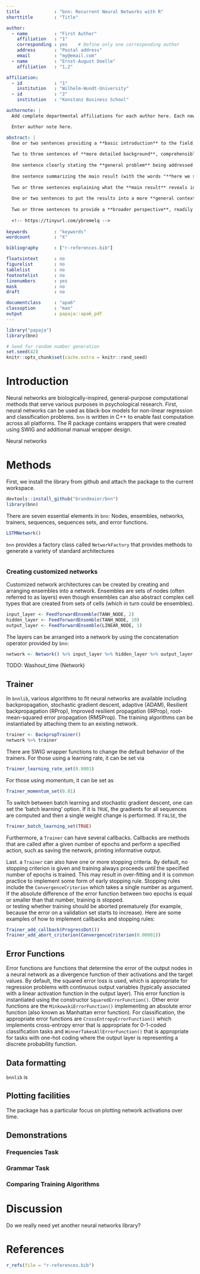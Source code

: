 ```yaml
---
title             : "bnn: Recurrent Neural Networks with R"
shorttitle        : "Title"

author: 
  - name          : "First Author"
    affiliation   : "1"
    corresponding : yes    # Define only one corresponding author
    address       : "Postal address"
    email         : "my@email.com"
  - name          : "Ernst-August Doelle"
    affiliation   : "1,2"

affiliation:
  - id            : "1"
    institution   : "Wilhelm-Wundt-University"
  - id            : "2"
    institution   : "Konstanz Business School"

authornote: |
  Add complete departmental affiliations for each author here. Each new line herein must be indented, like this line.

  Enter author note here.

abstract: |
  One or two sentences providing a **basic introduction** to the field,  comprehensible to a scientist in any discipline.
  
  Two to three sentences of **more detailed background**, comprehensible  to scientists in related disciplines.
  
  One sentence clearly stating the **general problem** being addressed by  this particular study.
  
  One sentence summarizing the main result (with the words "**here we show**" or their equivalent).
  
  Two or three sentences explaining what the **main result** reveals in direct comparison to what was thought to be the case previously, or how the  main result adds to previous knowledge.
  
  One or two sentences to put the results into a more **general context**.
  
  Two or three sentences to provide a **broader perspective**, readily comprehensible to a scientist in any discipline.
  
  <!-- https://tinyurl.com/ybremelq -->
  
keywords          : "keywords"
wordcount         : "X"

bibliography      : ["r-references.bib"]

floatsintext      : no
figurelist        : no
tablelist         : no
footnotelist      : no
linenumbers       : yes
mask              : no
draft             : no

documentclass     : "apa6"
classoption       : "man"
output            : papaja::apa6_pdf
---
```


```r
library("papaja")
library(bnn)
```

```r
# Seed for random number generation
set.seed(42)
knitr::opts_chunk$set(cache.extra = knitr::rand_seed)
```


# Introduction

Neural networks are biologically-inspired, general-purpose computational methods that serve various purposes in psychological research. First, neural networks can be used as black-box models for non-linear regression and classification problems. `bnn` is written in C++ to enable fast computation across all platforms. The R package contains wrappers that were created using SWIG and additional manual wrapper design.

Neural networks 

# Methods

First, we install the library from github and attach the package to the current workspace.

```r
devtools::install_github("brandmaier/bnn")
library(bnn)
```

There are seven essential elements in `bnn`: Nodes, ensembles, networks, trainers, sequences, sequences sets, and error functions.

```r
LSTMNetwork()
```

`bnn` provides a factory class\footnote{Factories are classes that are never instantiated but only serve to create objects.} called `NetworkFactory` that provides methods to generate a variety of standard architectures
```r

```

### Creating customized networks

Customized network architectures can be created by creating and arranging ensembles into a network. Ensembles are sets of nodes (often referred to as layers) even though ensembles can also abstract complex cell types that are created from sets of cells (which in turn could be ensembles). 

```r
input_layer <- FeedforwardEnsemble(TANH_NODE, 2)
hidden_layer <- FeedforwardEnsemble(TANH_NODE, 10)
output_layer <- FeedforwardEnsemble(LINEAR_NODE, 1)
```

The layers can be arranged into a network by using the concatenation operator provided by `bnn`:
```r
network <- Network() %>% input_layer %>% hidden_layer %>% output_layer
```

TODO: Washout_time (Network)

## Trainer

In `bnnlib`, various algorithms to fit neural networks are available including backpropagation, stochastic gradient descent, adaptive (ADAM), Resilient backpropagation (RProp), Improved resilient propagation (IRProp), root-mean-squared error propagation (RMSProp). The training algorithms can be instantiated by attaching them to an existing network.

```r
trainer <- BackpropTrainer()
network %>% trainer
```

There are SWIG wrapper functions to change the default behavior of the trainers. For those using a learning rate, it can be set via

```r
Trainer_learning_rate_set(0.0001)
```

For those using momentum, it can be set as

```r
Trainer_momentum_set(0.01)
```

To switch between batch learning and stochastic gradient descent, one can set the 'batch learning' option. If it is `TRUE`, the gradients for all sequences are computed and then a single weight change is performed. If `FALSE`, the 

```r
Trainer_batch_learning_set(TRUE)
```

Furthermore, a `Trainer` can have several callbacks. Callbacks are methods that are called after a given number of epochs and perform a specified action, such as saving the network, printing informative output.

Last. a `Trainer` can also have one or more stopping criteria. By default, no stopping criterion is given and training always proceeds until the specified number of epochs is trained. This may result in over-fitting and it is common practice to implement some form of early stopping rule. Stopping rules include the `ConvergenceCriterion` which takes a single number as argument. If the absolute difference of the error function between two epochs is equal or smaller than that number, training is stopped.  
or testing whether training should be aborted prematurely (for example, because the error on a validation set starts to increase). Here are some examples of how to implement callbacks and stopping rules:

```r
Trainer_add_callback(ProgressDot())
Trainer_add_abort_criterion(ConvergenceCriterion(0.00001))
```
## Error Functions

Error functions are functions that determine the error of the output nodes in a neural network as a divergence function of their activations and the target values. By default, the squared error loss is used, which is appropriate for regression problems with continuous output variables (typically associated with a linear activation function in the output layer). This error function is instantiated using the constructor `SquaredErrorFunction()`. Other error functions are the `MinkowskiErrorFunction()` implementing an absolute error function (also known as Manhattan error function). For classification, the appropriate error functions are `CrossEntropyErrorFunction()` which implements cross-entropy error that is appropriate for 0-1-coded classification tasks and `WinnerTakesAllErrorFunction()` that is appropriate for tasks with one-hot coding where the output layer is representing a discrete probability function.

## Data formatting

`bnnlib` is 

## Plotting facilities

The package has a particular focus on plotting network activations over time.

## Demonstrations

### Frequencies Task

### Grammar Task

### Comparing Training Algorithms


# Discussion

Do we really need yet another neural networks library? 

\newpage

# References
```r
r_refs(file = "r-references.bib")
```

\begingroup
\setlength{\parindent}{-0.5in}
\setlength{\leftskip}{0.5in}

<div id = "refs"></div>
\endgroup
